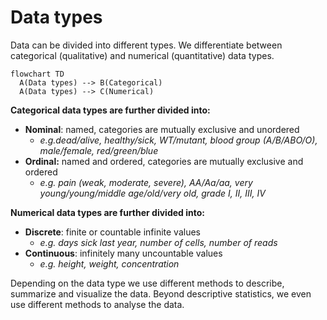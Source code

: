 # Data types

Data can be divided into different types. We differentiate between categorical (qualitative) and numerical (quantitative) data types. 


```mermaid
flowchart TD
  A(Data types) --> B(Categorical)
  A(Data types) --> C(Numerical)
```

**Categorical data types are further divided into:**

- **Nominal**: named, categories are mutually exclusive and unordered
  - *e.g.dead/alive, healthy/sick, WT/mutant, blood group (A/B/ABO/O), male/female, red/green/blue*
- **Ordinal:** named and ordered, categories are mutually exclusive and ordered
  - *e.g. pain (weak, moderate, severe), AA/Aa/aa, very young/young/middle age/old/very old, grade I, II, III, IV*

**Numerical data types are further divided into:**

- **Discrete**: finite or countable infinite values
  - *e.g. days sick last year, number of cells, number of reads*
- **Continuous**: infinitely many uncountable values
  - *e.g. height, weight, concentration*
  
  
:::{.callout-important}
Depending on the data type we use different methods to describe, summarize and visualize the data. 
Beyond descriptive statistics, we even use different methods to analyse the data. 
:::
